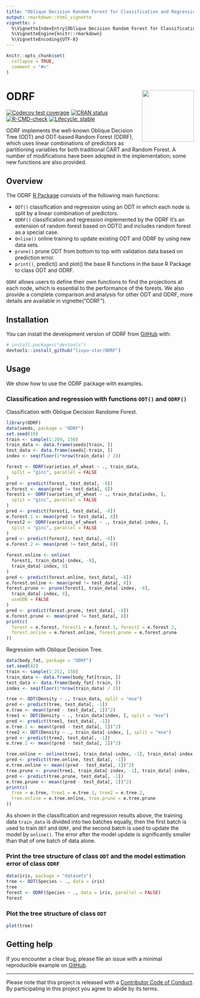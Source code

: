 ```yaml
---
title: "Oblique Decision Random Forest for Classification and Regression"
output: rmarkdown::html_vignette
vignette: >
  %\VignetteIndexEntry{Oblique Decision Random Forest for Classification and Regression}
  %\VignetteEngine{knitr::rmarkdown}
  %\VignetteEncoding{UTF-8}
---
```


```r
knitr::opts_chunk$set(
  collapse = TRUE,
  comment = "#>"
)
```

# ODRF <a href='https://liuyu-star.github.io/ODRF'><img src="logo.png" align="right" height="139"/></a>

<!-- badges: start -->
[![Codecov test coverage](https://codecov.io/gh/liuyu-star/ODRF/branch/main/graph/badge.svg)](https://app.codecov.io/gh/liuyu-star/ODRF?branch=main)
[![CRAN status](https://www.r-pkg.org/badges/version/ODRF)](https://CRAN.R-project.org/package=ODRF)
[![R-CMD-check](https://github.com/liuyu-star/ODRF/actions/workflows/R-CMD-check.yaml/badge.svg)](https://github.com/liuyu-star/ODRF/actions/workflows/R-CMD-check.yaml)
[![Lifecycle: stable](https://img.shields.io/badge/lifecycle-stable-brightgreen.svg)](https://lifecycle.r-lib.org/articles/stages.html#stable)
<!-- badges: end -->

ODRF implements the well-known Oblique Decision Tree (ODT) and ODT-based Random Forest (ODRF), which uses linear combinations of predictors as partitioning variables for both traditional CART and Random Forest. A number of modifications have been adopted in the implementation; some new functions are also provided.
<!--
The goal of ODRF is to supplement classical CART and random forests for classification and regression. The use of linear combinations of predictors as splitting variables is one of the important extensions of CART and is known as Oblique Decision Trees (ODT) and ODT-based Random Forests (ODRF).
-->

<!--
The ODRF R package allows users to define their own functions to find the projections of at each node, which is essential to the performance of the forests. We also provide a complete comparison and analysis for other ODT and ODRF. You can learn more about them in `vignette("ODRF")`.
-->
## Overview

The ODRF [R Package](https://cran.r-project.org/) consists of the following main functions:

* `ODT()` classification and regression using an ODT in which each node is split by a linear combination of predictors.
* `ODRF()` classification and regression implemented by the ODRF It’s an extension of random forest based on ODT() and includes random forest as a special case.
* `Online()` online training to update existing ODT and ODRF by using new data sets.
* `prune()`  prune ODT from bottom to top with validation data based on prediction error.
* `print()`, predict() and plot() the base R functions in the base R Package to class ODT and ODRF.

`ODRF` allows users to define their own functions to find the projections at each node, which is essential to the performance of the forests. We also provide a complete comparison and analysis for other ODT and ODRF, more details are available in vignette("ODRF").

## Installation

You can install the development version of ODRF from [GitHub](https://github.com/) with:

``` r
# install.packages("devtools")
devtools::install_github("liuyu-star/ODRF")
```

## Usage

We show how to use the ODRF package with examples.

### Classification and regression with functions `ODT()` and `ODRF()`

Classification with Oblique Decision Randome Forest.
```r
library(ODRF)
data(seeds, package = "ODRF")
set.seed(19)
train <- sample(1:209, 150)
train_data <- data.frame(seeds[train, ])
test_data <- data.frame(seeds[-train, ])
index <- seq(floor(1*nrow(train_data) / 2))

forest <- ODRF(varieties_of_wheat ~ ., train_data,
  split = "gini", parallel = FALSE
)
pred <- predict(forest, test_data[, -8])
e.forest <- mean(pred != test_data[, 8])
forest1 <- ODRF(varieties_of_wheat ~ ., train_data[index, ],
  split = "gini", parallel = FALSE
)
pred <- predict(forest1, test_data[, -8])
e.forest.1 <- mean(pred != test_data[, 8])
forest2 <- ODRF(varieties_of_wheat ~ ., train_data[-index, ],
  split = "gini", parallel = FALSE
)
pred <- predict(forest2, test_data[, -8])
e.forest.2 <- mean(pred != test_data[, 8])

forest.online <- online(
  forest1, train_data[-index, -8],
  train_data[-index, 8]
)
pred <- predict(forest.online, test_data[, -8])
e.forest.online <- mean(pred != test_data[, 8])
forest.prune <- prune(forest1, train_data[-index, -8],
  train_data[-index, 8],
  useOOB = FALSE
)
pred <- predict(forest.prune, test_data[, -8])
e.forest.prune <- mean(pred != test_data[, 8])
print(c(
  forest = e.forest, forest1 = e.forest.1, forest2 = e.forest.2,
  forest.online = e.forest.online, forest.prune = e.forest.prune
))
```

Regression with Oblique Decision Tree.
```r
data(body_fat, package = "ODRF")
set.seed(42)
train <- sample(1:252, 150)
train_data <- data.frame(body_fat[train, ])
test_data <- data.frame(body_fat[-train, ])
index <- seq(floor(1*nrow(train_data) / 2))

tree <- ODT(Density ~ ., train_data, split = "mse")
pred <- predict(tree, test_data[, -1])
e.tree <- mean((pred - test_data[, 1])^2)
tree1 <- ODT(Density ~ ., train_data[index, ], split = "mse")
pred <- predict(tree1, test_data[, -1])
e.tree.1 <- mean((pred - test_data[, 1])^2)
tree2 <- ODT(Density ~ ., train_data[-index, ], split = "mse")
pred <- predict(tree2, test_data[, -1])
e.tree.2 <- mean((pred - test_data[, 1])^2)

tree.online <- online(tree1, train_data[-index, -1], train_data[-index, 1])
pred <- predict(tree.online, test_data[, -1])
e.tree.online <- mean((pred - test_data[, 1])^2)
tree.prune <- prune(tree1, train_data[-index, -1], train_data[-index, 1])
pred <- predict(tree.prune, test_data[, -1])
e.tree.prune <- mean((pred - test_data[, 1])^2)
print(c(
  tree = e.tree, tree1 = e.tree.1, tree2 = e.tree.2,
  tree.online = e.tree.online, tree.prune = e.tree.prune
))
```
As shown in the classification and regression results above, the training data `train_data` is divided into two batches equally, then the first batch is used to train `ODT` and `ODRF`, and the second batch is used to update the model by `online()`. The error after the model update is significantly smaller than that of one batch of data alone.<!-- , and the model is also pruned by `prune()` and the same effect is achieved.-->

### Print the tree structure of class `ODT` and the model estimation error of class `ODRF`
```r
data(iris, package = "datasets")
tree <- ODT(Species ~ ., data = iris)
tree
forest <- ODRF(Species ~ ., data = iris, parallel = FALSE)
forest
```

### Plot the tree structure of class `ODT`
```r
plot(tree)
```

## Getting help

If you encounter a clear bug, please file an issue with a minimal reproducible example on [GitHub](https://github.com/liuyu-star/ODRF/issues).

---

Please note that this project is released with a [Contributor Code of Conduct](https://liuyu-star.github.io/ODRF/CONTRIBUTING).
By participating in this project you agree to abide by its terms.
